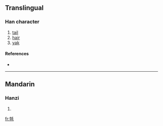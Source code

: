 {{also|氂|犛}}
==Translingual==

===Han character===
{{Han char|rn=93|rad=牛|as=04|sn=8|four=|canj=竹手竹手山 (HQHQU)}}

# [[tail]]
# [[hair]]
# [[yak]]

====References====
* {{Han ref|kx=0698.080|dkj=19942|dj=1110.060|hdz=31803.180|uh=7266|ud=29286}}

----

==Mandarin==

===Hanzi===
{{cmn-hanzi|tra=氂|pin=[[máo]] ([[mao2]])|wg=mao<sup>2</sup>}}

# {{defn|Mandarin}}

[[fr:牦]]